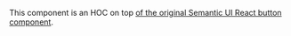This component is an HOC on top [of the original Semantic UI React button component](https://react.semantic-ui.com/elements/button/).

